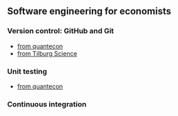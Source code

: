 ## Software engineering for economists

### Version control: GitHub and Git 
- [from quantecon](https://julia.quantecon.org/software_engineering/version_control.html#discarding-changes)
- [from Tilburg Science](https://tilburgsciencehub.com/topics/automation/workflows/starting/principles-of-project-setup-and-workflow-management/versioning/)

### Unit testing
- [from quantecon](https://julia.quantecon.org/software_engineering/testing.html)


### Continuous integration 
